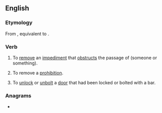 ==English==

===Etymology===
From {{inh|en|enm|unbarren}}, equivalent to {{prefix|en|un|bar}}.

===Verb===
{{en-verb|++}}
# {{lb|en|transitive}} To [[remove]] an [[impediment]] that [[obstruct]]s the passage of (someone or something).
# {{lb|en|transitive}} To remove a [[prohibition]].
# {{lb|en|transitive}} To [[unlock]] or [[unbolt]] a [[door]] that had been locked or bolted with a bar.

===Anagrams===
* {{anagrams|en|a=abnru|Braun|Buran|Rabun|Urban|aburn|unabr.|urban}}